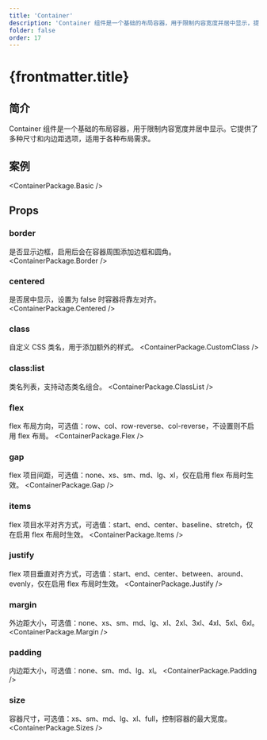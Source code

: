 ```yaml
---
title: 'Container'
description: 'Container 组件是一个基础的布局容器，用于限制内容宽度并居中显示，提供多种尺寸和内边距选项'
folder: false
order: 17
---
```



# {frontmatter.title}

## 简介

Container 组件是一个基础的布局容器，用于限制内容宽度并居中显示。它提供了多种尺寸和内边距选项，适用于各种布局需求。

## 案例

<ContainerPackage.Basic />

## Props

### border
是否显示边框，启用后会在容器周围添加边框和圆角。
<ContainerPackage.Border />

### centered
是否居中显示，设置为 false 时容器将靠左对齐。
<ContainerPackage.Centered />

### class
自定义 CSS 类名，用于添加额外的样式。
<ContainerPackage.CustomClass />

### class:list
类名列表，支持动态类名组合。
<ContainerPackage.ClassList />

### flex
flex 布局方向，可选值：row、col、row-reverse、col-reverse，不设置则不启用 flex 布局。
<ContainerPackage.Flex />

### gap
flex 项目间距，可选值：none、xs、sm、md、lg、xl，仅在启用 flex 布局时生效。
<ContainerPackage.Gap />

### items
flex 项目水平对齐方式，可选值：start、end、center、baseline、stretch，仅在启用 flex 布局时生效。
<ContainerPackage.Items />

### justify
flex 项目垂直对齐方式，可选值：start、end、center、between、around、evenly，仅在启用 flex 布局时生效。
<ContainerPackage.Justify />

### margin
外边距大小，可选值：none、xs、sm、md、lg、xl、2xl、3xl、4xl、5xl、6xl。
<ContainerPackage.Margin />

### padding
内边距大小，可选值：none、sm、md、lg、xl。
<ContainerPackage.Padding />

### size
容器尺寸，可选值：xs、sm、md、lg、xl、full，控制容器的最大宽度。
<ContainerPackage.Sizes />
